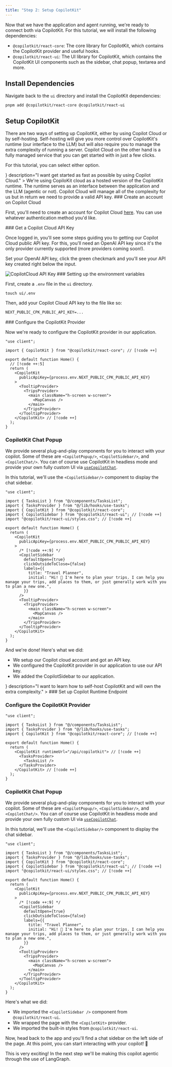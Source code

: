 ```yaml
---
title: "Step 2: Setup CopilotKit"
---
```


Now that we have the application and agent running, we're ready to connect both via CopilotKit. For this tutorial, we will install the following dependencies:

- `@copilotkit/react-core`: The core library for CopilotKit, which contains the CopilotKit provider and useful hooks.
- `@copilotkit/react-ui`: The UI library for CopilotKit, which contains the CopilotKit UI components such as the sidebar, chat popup, textarea and more.

## Install Dependencies

Navigate back to the `ui` directory and install the CopilotKit dependencies:

```shell
pnpm add @copilotkit/react-core @copilotkit/react-ui
```

## Setup CopilotKit

There are two ways of setting up CopilotKit, either by using Copilot Cloud or by self-hosting. Self-hosting will give you more control
over CopilotKit's runtime (our interface to the LLM) but will also require you to manage the extra complexity of running a server. Copilot Cloud
on the other hand is a fully managed service that you can get started with in just a few clicks.

For this tutorial, you can select either option.

<TailoredContent>
<TailoredContentOption
  title="Copilot Cloud (Recommended)"
  icon={<FaCloud />}
  description="I want get started as fast as possible by using Copilot Cloud."
>
We're using CopiloKit cloud as a hosted version of the CopilotKit runtime. The runtime serves as an interface between the application and the LLM
(agentic or not). Copilot Cloud will manage all of the complexity for us but in return we need to provide a valid API key.
<Steps>
<Step>
### Create an account on Copilot Cloud

First, you'll need to create an account for Copilot Cloud [here](https://cloud.copilotkit.ai/sign-in). You can
use whatever authentication method you'd like.

</Step>
<Step>
### Get a Copilot Cloud API Key

Once logged in, you'll see some steps guiding you to getting our Copilot Cloud public API key. For this, you'll need an OpenAI API key since it's the only
provider currently supported (more providers coming soon!). 

Set your OpenAI API key, click the green checkmark and you'll see your API key created right below the input.

<Frame>
<img src="/images/coagents/tutorials/ai-travel-app/cpkCloudSetup.png" alt="CopilotCloud API Key" />
</Frame>

</Step>
<Step>
### Setting up the environment variables

First, create a `.env` file in the `ui` directory.

```shell
touch ui/.env
```

Then, add your Copilot Cloud API key to the file like so:

```txt title="ui/.env"
NEXT_PUBLIC_CPK_PUBLIC_API_KEY=...
```

</Step>
<Step>
### Configure the CopilotKit Provider

Now we're ready to configure the CopilotKit provider in our application.

```tsx title="ui/app/page.tsx" showLineNumbers
"use client";

import { CopilotKit } from "@copilotkit/react-core"; // [!code ++]

export default function Home() {
  // [!code ++:5]
  return (
    <CopilotKit
      publicApiKey={process.env.NEXT_PUBLIC_CPK_PUBLIC_API_KEY}
    >
      <TooltipProvider>
        <TripsProvider>
          <main className="h-screen w-screen">
            <MapCanvas />
          </main>
        </TripsProvider>
      </TooltipProvider>
    </CopilotKit> // [!code ++]
  );
}
```
<Step>

### CopilotKit Chat Popup

We provide several plug-and-play components for you to interact with your copilot. Some of these are `<CopilotPopup/>`, `<CopilotSidebar/>`, and `<CopilotChat/>`. You can of course use CopilotKit in headless mode and provide your own fully custom UI via [`useCopilotChat`](/reference/hooks/useCopilotChat).

In this tutorial, we'll use the `<CopilotSidebar/>` component to display the chat sidebar.

```tsx title="ui/app/page.tsx" showLineNumbers {6-7,15}
"use client";

import { TasksList } from "@/components/TasksList";
import { TasksProvider } from "@/lib/hooks/use-tasks";
import { CopilotKit } from "@copilotkit/react-core";
import { CopilotSidebar } from "@copilotkit/react-ui"; // [!code ++]
import "@copilotkit/react-ui/styles.css"; // [!code ++]

export default function Home() {
  return (
    <CopilotKit
      publicApiKey={process.env.NEXT_PUBLIC_CPK_PUBLIC_API_KEY}
    >
      /* [!code ++:9] */
      <CopilotSidebar
        defaultOpen={true}
        clickOutsideToClose={false}
        labels={{
          title: "Travel Planner",
          initial: "Hi! 👋 I'm here to plan your trips. I can help you manage your trips, add places to them, or just generally work with you to plan a new one.",
        }}
      />
      <TooltipProvider>
        <TripsProvider>
          <main className="h-screen w-screen">
            <MapCanvas />
          </main>
        </TripsProvider>
      </TooltipProvider>
    </CopilotKit>
  );
}
```

And we're done! Here's what we did:

- We setup our Copilot cloud account and got an API key.
- We configured the CopilotKit provider in our application to use our API key.
- We added the CopilotSidebar to our application.
</Step>

</Step>
</Steps>
</TailoredContentOption>
<TailoredContentOption 
  title="Self-hosted"
  icon={<GoServer />}
  description="I want to learn how to self-host CopilotKit and will own the extra complexity."
>
<Steps>
<Step>
### Set up Copilot Runtime Endpoint
<SelfHostingCopilotRuntimeCreateEndpoint components={props.components} />
</Step>
<Step>

### Configure the CopilotKit Provider
```tsx title="app/page.tsx" showLineNumbers
"use client";

import { TasksList } from "@/components/TasksList";
import { TasksProvider } from "@/lib/hooks/use-tasks";
import { CopilotKit } from "@copilotkit/react-core"; // [!code ++]

export default function Home() {
  return (
    <CopilotKit runtimeUrl="/api/copilotkit"> // [!code ++]
      <TasksProvider>
        <TasksList />
      </TasksProvider>
    </CopilotKit> // [!code ++]
  );
}
```
</Step>
</Steps>

### CopilotKit Chat Popup

We provide several plug-and-play components for you to interact with your copilot. Some of these are `<CopilotPopup/>`, `<CopilotSidebar/>`, and `<CopilotChat/>`. You can of course use CopilotKit in headless mode and provide your own fully custom UI via [`useCopilotChat`](/reference/hooks/useCopilotChat).

In this tutorial, we'll use the `<CopilotSidebar/>` component to display the chat sidebar.

```tsx title="ui/app/page.tsx" showLineNumbers {6-7,15}
"use client";

import { TasksList } from "@/components/TasksList";
import { TasksProvider } from "@/lib/hooks/use-tasks";
import { CopilotKit } from "@copilotkit/react-core";
import { CopilotSidebar } from "@copilotkit/react-ui"; // [!code ++]
import "@copilotkit/react-ui/styles.css"; // [!code ++]

export default function Home() {
  return (
    <CopilotKit
      publicApiKey={process.env.NEXT_PUBLIC_CPK_PUBLIC_API_KEY}
    >
      /* [!code ++:9] */
      <CopilotSidebar
        defaultOpen={true}
        clickOutsideToClose={false}
        labels={{
          title: "Travel Planner",
          initial: "Hi! 👋 I'm here to plan your trips. I can help you manage your trips, add places to them, or just generally work with you to plan a new one.",
        }}
      />
      <TooltipProvider>
        <TripsProvider>
          <main className="h-screen w-screen">
            <MapCanvas />
          </main>
        </TripsProvider>
      </TooltipProvider>
    </CopilotKit>
  );
}
```

Here's what we did:

- We imported the `<CopilotSidebar />` component from `@copilotkit/react-ui`.
- We wrapped the page with the `<CopilotKit>` provider.
- We imported the built-in styles from `@copilotkit/react-ui`.
</TailoredContentOption>
</TailoredContent>

Now, head back to the app and you'll find a chat sidebar on the left side of the page. At this point, you can start interacting with your copilot! 🎉 

This is very exciting! In the next step we'll be making this copilot agentic through the use of LangGraph.